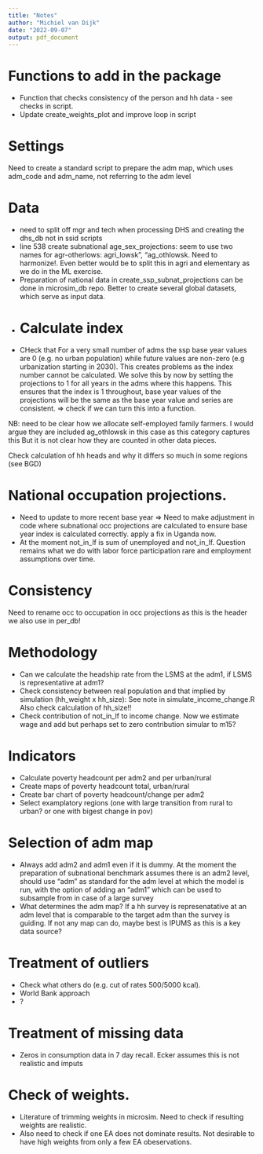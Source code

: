 ```yaml
---
title: "Notes"
author: "Michiel van Dijk"
date: "2022-09-07"
output: pdf_document
---
```


# Functions to add in the package

-   Function that checks consistency of the person and hh data - see checks in script.
- Update create_weights_plot and improve loop in script

# Settings

Need to create a standard script to prepare the adm map, which uses adm_code and adm_name, not referring to the adm level


# Data
- need to split off mgr and tech when processing DHS and creating the dhs_db not in ssid scripts
- line 538 create subnational age_sex_projections: seem to use two names for agr-otherlows: agri_lowsk", "ag_othlowsk. Need to harmonize!. Even better would be to split this in agri and elementary as we do in the ML exercise.
- Preparation of national data in create_ssp_subnat_projections can be done in microsim_db repo. Better to create several global datasets, which serve as input data.
- # Calculate index
- CHeck that For a very small number of adms the ssp base year values are 0 (e.g. no urban population)
while future values are non-zero (e.g urbanization starting in 2030). This creates problems as the index number cannot be calculated. We solve this by now by setting the projections to 1 for all years in the adms where this happens. This ensures that the index is 1 throughout, base year values of the projections will be the same as the base year value and series are consistent. => check if we can turn this into a function.

NB: need to be clear how we allocate self-employed family farmers.
I would argue they are included ag_othlowsk in this case as this category captures this
But it is not clear how they are counted in other data pieces.

Check calculation of hh heads and why it differs so much in some regions (see BGD)

# National occupation projections.
- Need to update to more recent base year => Need to make adjustment in code where
subnational occ projections are calculated to ensure base year index is calculated correctly. apply a fix in Uganda now.
- At the moment not_in_lf is sum of unemployed and not_in_lf. Question remains what we do with labor force participation rare and employment assumptions over time.

# Consistency

Need to rename occ to occupation in occ projections as this is the header we also use in per_db!


# Methodology
- Can we calculate the headship rate from the LSMS at the adm1, if LSMS is representative at adm1?
- Check consistency between real population and that implied by simulation (hh_weight x hh_size): See note in simulate_income_change.R Also check calculation of hh_size!!
- Check contribution of not_in_lf to income change. Now we estimate wage and add but perhaps set to zero contribution simular to m15?


# Indicators

- Calculate poverty headcount per adm2 and per urban/rural
- Create maps of poverty headcount total, urban/rural
- Create bar chart of poverty headcount/change per adm2
- Select examplatory regions (one with large transition from rural to urban? or one with bigest change in pov)

# Selection of adm map
- Always add adm2 and adm1 even if it is dummy. At the moment the preparation of subnational benchmark assumes there is an adm2 level, should use "adm" as standard for the adm level at which the model is run, with the option of adding an "adm1" which can be used to subsample from in case of a large survey
- What determines the adm map? If a hh survey is represenatative at an adm level that is comparable to the target adm than the survey is guiding. If not any map can do, maybe best is IPUMS as this is a key data source?


# Treatment of outliers
- Check what others do (e.g. cut of rates 500/5000 kcal).
- World Bank approach
- ?


# Treatment of missing data
- Zeros in consumption data in 7 day recall. Ecker assumes this is not realistic and imputs



# Check of weights. 
- Literature of trimming weights in microsim. Need to check if resulting weights are realistic.
- Also need to check if one EA does not dominate results. Not desirable to have high weights from only a few EA obeservations.
